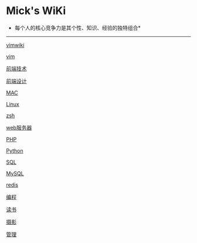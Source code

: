=Mick's WiKi=

*每个人的核心竞争力是其个性、知识、经验的独特组合*
----
[[vim/vimwiki|vimwiki]]

[[vim/vim|vim]]

[[frontend/tech/index|前端技术]]

[[frontend/design/index|前端设计]]

[[os/mac/index|MAC]]

[[os/linux/index|Linux]]

[[os/shell/zsh|zsh]]

[[backend/webserver/index|web服务器]]

[[backend/language/php/index|PHP]]

[[backend/language/python/index|Python]]

[[backend/db/sql/index|SQL]]

[[backend/db/mysql/index|MySQL]]

[[backend/db/redis/index|redis]]

[[program/index|编程]]

[[reading/index|读书]]

[[photo/index|摄影]]

[[manage/index|管理]]


